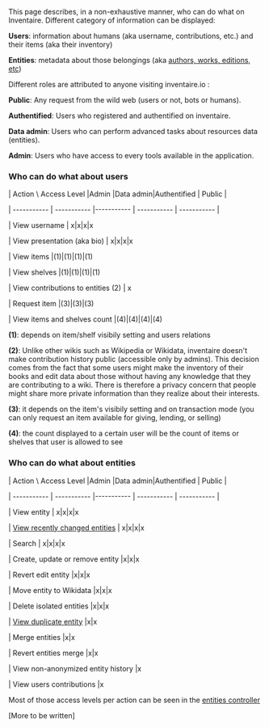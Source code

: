 <!-- LANG:EN, title="Roles and access levels"-->

This page describes, in a non-exhaustive manner, who can do what on Inventaire. Different category of information can be displayed:

'''Users''': information about humans (aka username, contributions, etc.) and their items (aka their inventory)

'''Entities''': metadata about those belongings (aka [https://inventaire.github.io/entities-map/ authors, works, editions, etc])

Different roles are attributed to anyone visiting inventaire.io :

'''Public''': Any request from the wild web (users or not, bots or humans).

'''Authentified''': Users who registered and authentified on inventaire.

'''Data admin''': Users who can perform advanced tasks about resources data (entities).

'''Admin''': Users who have access to every tools available in the application.

=== Who can do what about users ===

| Action \ Access Level |Admin |Data admin|Authentified | Public |

| ----------- | ----------- |----------- | ----------- | ----------- |

| View username | x|x|x|x

| View presentation (aka bio) | x|x|x|x

| View items |(1)|(1)|(1)|(1)

| View shelves |(1)|(1)|(1)|(1)

| View contributions to entities (2) | x

| Request item |(3)|(3)|(3)

| View items and shelves count |(4)|(4)|(4)|(4)

'''(1)''': depends on item/shelf visibily setting and users relations

'''(2)''': Unlike other wikis such as Wikipedia or Wikidata, inventaire doesn't make contribution history public (accessible only by admins). This decision comes from the fact that some users might make the inventory of their books and edit data about those without having any knowledge that they are contributing to a wiki. There is therefore a privacy concern that people might share more private information than they realize about their interests.

'''(3)''': it depends on the item's visibily setting and on transaction mode (you can only request an item available for giving, lending, or selling)

'''(4)''': the count displayed to a certain user will be the count of items or shelves that user is allowed to see

=== Who can do what about entities ===

| Action \ Access Level |Admin |Data admin|Authentified | Public |

| ----------- | ----------- |----------- | ----------- | ----------- |

| View entity | x|x|x|x

| [https://inventaire.io/entity/changes View recently changed entities] | x|x|x|x

| Search | x|x|x|x

| Create, update or remove entity |x|x|x

| Revert edit entity |x|x|x

| Move entity to Wikidata |x|x|x

| Delete isolated entities |x|x|x

| [https://inventaire.io/entity/deduplicate?uris=wd:Q156268 View duplicate entity] |x|x

| Merge entities |x|x

| Revert entities merge |x|x

| View non-anonymized entity history |x

| View users contributions |x

Most of those access levels per action can be seen in the [https://git.inventaire.io/inventaire/tree/master/server/controllers/entities/entities.js entities controller]

[More to be written]

